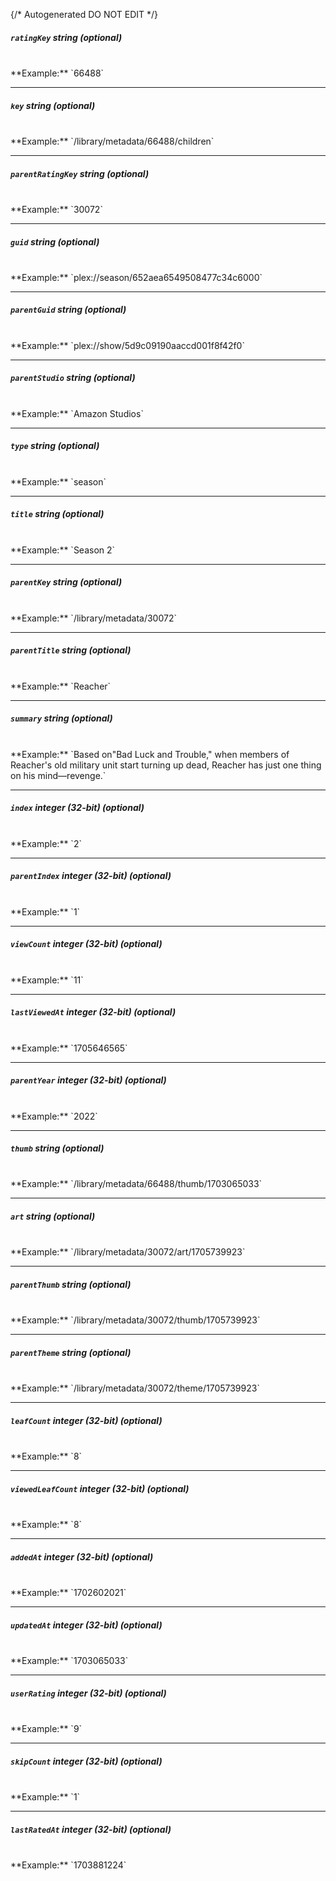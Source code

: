 {/* Autogenerated DO NOT EDIT  */}
##### `ratingKey` _string (optional)_
<br/>
**Example:** `66488`

---
##### `key` _string (optional)_
<br/>
**Example:** `/library/metadata/66488/children`

---
##### `parentRatingKey` _string (optional)_
<br/>
**Example:** `30072`

---
##### `guid` _string (optional)_
<br/>
**Example:** `plex://season/652aea6549508477c34c6000`

---
##### `parentGuid` _string (optional)_
<br/>
**Example:** `plex://show/5d9c09190aaccd001f8f42f0`

---
##### `parentStudio` _string (optional)_
<br/>
**Example:** `Amazon Studios`

---
##### `type` _string (optional)_
<br/>
**Example:** `season`

---
##### `title` _string (optional)_
<br/>
**Example:** `Season 2`

---
##### `parentKey` _string (optional)_
<br/>
**Example:** `/library/metadata/30072`

---
##### `parentTitle` _string (optional)_
<br/>
**Example:** `Reacher`

---
##### `summary` _string (optional)_
<br/>
**Example:** `Based on"Bad Luck and Trouble," when members of Reacher's old military unit start turning up dead, Reacher has just one thing on his mind—revenge.`

---
##### `index` _integer (32-bit) (optional)_
<br/>
**Example:** `2`

---
##### `parentIndex` _integer (32-bit) (optional)_
<br/>
**Example:** `1`

---
##### `viewCount` _integer (32-bit) (optional)_
<br/>
**Example:** `11`

---
##### `lastViewedAt` _integer (32-bit) (optional)_
<br/>
**Example:** `1705646565`

---
##### `parentYear` _integer (32-bit) (optional)_
<br/>
**Example:** `2022`

---
##### `thumb` _string (optional)_
<br/>
**Example:** `/library/metadata/66488/thumb/1703065033`

---
##### `art` _string (optional)_
<br/>
**Example:** `/library/metadata/30072/art/1705739923`

---
##### `parentThumb` _string (optional)_
<br/>
**Example:** `/library/metadata/30072/thumb/1705739923`

---
##### `parentTheme` _string (optional)_
<br/>
**Example:** `/library/metadata/30072/theme/1705739923`

---
##### `leafCount` _integer (32-bit) (optional)_
<br/>
**Example:** `8`

---
##### `viewedLeafCount` _integer (32-bit) (optional)_
<br/>
**Example:** `8`

---
##### `addedAt` _integer (32-bit) (optional)_
<br/>
**Example:** `1702602021`

---
##### `updatedAt` _integer (32-bit) (optional)_
<br/>
**Example:** `1703065033`

---
##### `userRating` _integer (32-bit) (optional)_
<br/>
**Example:** `9`

---
##### `skipCount` _integer (32-bit) (optional)_
<br/>
**Example:** `1`

---
##### `lastRatedAt` _integer (32-bit) (optional)_
<br/>
**Example:** `1703881224`


